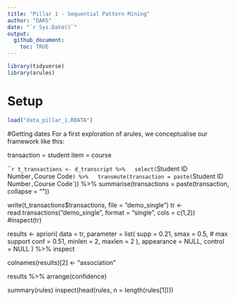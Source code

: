 ```yaml
---
title: "Pillar 1 - Sequential Pattern Mining"
author: "DARS"
date: "`r Sys.Date()`"
output: 
  github_document:
    toc: TRUE
---
```


```r
library(tidyverse)
library(arules)
```

# Setup
```r
load("data_pillar_1.RDATA")
```

#Getting dates
For a first exploration of arules, we conceptualise our framework like this:

transaction = student
item = course

```r
t_transactions <- d_transcript %>%
  select(`Student ID Number`, `Course Code`) %>%
  transmute(transaction = paste(`Student ID Number`, `Course Code`)) %>%
  summarise(transactions = paste(transaction, collapse = "\n"))

write(t_transactions$transactions, file = "demo_single")
tr <- read.transactions("demo_single", format = "single", cols = c(1,2))
#inspect(tr)

results <- apriori(
  data = tr, 
  parameter = list(
    supp = 0.21,
    smax = 0.5, # max support
    conf = 0.51,
    minlen = 2,
    maxlen = 2
    ),
  appearance = NULL,
  control = NULL
  ) %>%
  inspect

colnames(results)[2] <- "association"

results %>%
  arrange(confidence)


summary(rules)
inspect(head(rules, n = length(rules[1])))
